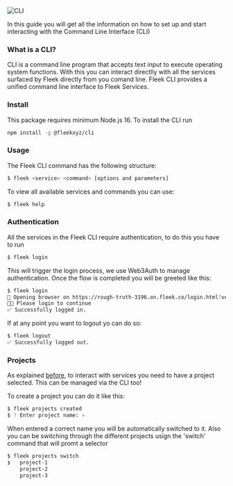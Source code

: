 ![CLI](/fleek-cli.png)

In this guide you will get all the information on how to set up and start interacting with the Command Line Interface (CLI)

### What is a CLI?

CLI is a command line program that accepts text input to execute operating system functions. With this you can interact directlly with all the services surfaced by Fleek directly from you comand line. Fleek CLI provides a unified command line interface to Fleek Services.

### Install

This package requires minimum Node.js 16. To install the CLI run

``` bash copy
npm install -g @fleekxyz/cli
```

### Usage

The Fleek CLI command has the following structure:

``` bash copy
$ fleek <service> <command> [options and parameters]
```

To view all available services and commands you can use:
```bash copy
$ fleek help
```

### Authentication

All the services in the Fleek CLI require authentication, to do this you have to run

```bash copy
$ fleek login
```
This will trigger the login process, we use Web3Auth to manage authentication. Once the flow is completed you will be greeted like this:

```bash copy
$ fleek login
🔗 Opening browser on https://rough-truth-3196.on.fleek.co/login.html?verificationSession=... 
🧑‍💻 Please login to continue
✅ Successfully logged in.
```

If at any point you want to logout yo can do so:

```bash copy
$ fleek logout
✅ Successfully logged out.
```

### Projects

As explained [before](/getting-started#projects), to interact with services you need to have a project selected. This can be managed via the CLI too!

To create a project you can do it like this:

```bash copy
$ fleek projects created
$ ? Enter project name: › 
```

When entered a correct name you will be automatically switched to it. Also you can be switching through the different projects usign the 'switch' command that will promt a selector

```bash copy
$ fleek projects switch
❯   project-1
    project-2
    project-3
```